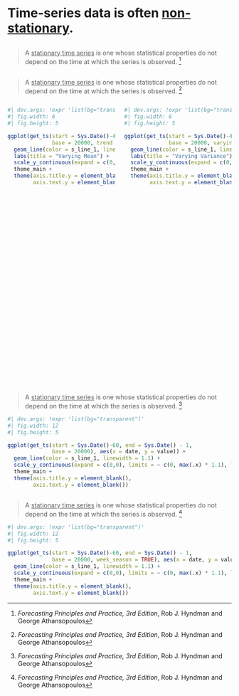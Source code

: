 
# Time-series data is often [non-stationary]{.underline}. {background-color="#0816647C"}

## {background-color="#0816647C" transition="none" auto-animate=true}

::: {data-id="quote_1" .v-center-container}
> A [stationary time series]{.underline} is one whose statistical properties do not depend on the time at which the series is observed. [^1] 
:::

[^1]: *Forecasting Principles and Practice, 3rd Edition*, Rob J. Hyndman and George Athansopoulos


## {background-color="#0816647C" transition="none" auto-animate=true}

::: {data-id="quote_1"}
> A [stationary time series]{.underline} is one whose statistical properties do not depend on the time at which the series is observed. [^1] 
:::

:::: {.columns}
::: {.column width="50%"}
::: {.fragment}
```r
#| dev.args: !expr 'list(bg="transparent")'
#| fig.width: 6
#| fig.height: 5

ggplot(get_ts(start = Sys.Date()-45, end = Sys.Date() - 1,
              base = 20000, trend = 0.5), aes(x = date, y = value)) +
  geom_line(color = s_line_1, linewidth = 1.1) +
  labs(title = "Varying Mean") +
  scale_y_continuous(expand = c(0,0), limits = ~ c(0, max(.x) * 1.1), label = comma) +
  theme_main +
  theme(axis.title.y = element_blank(),
        axis.text.y = element_blank())

```

::: {.fragment .absolute top=275 left=70 style="width: 75px; height: 100px; border: 2px dashed #FFF;"}
:::

::: {.fragment .absolute top=220 left=300 style="width: 75px; height: 100px; border: 2px dashed #FFF;"}
:::

:::
:::
::: {.column width="50%"}
::: {.fragment}
```r
#| dev.args: !expr 'list(bg="transparent")'
#| fig.width: 6
#| fig.height: 5

ggplot(get_ts(start = Sys.Date()-45, end = Sys.Date() - 1,
              base = 20000, varying_variance = TRUE), aes(x = date, y = value)) +
  geom_line(color = s_line_1, linewidth = 1.1) +
  labs(title = "Varying Variance") +
  scale_y_continuous(expand = c(0,0), limits = ~ c(0, max(.x) * 1.1), label = comma) +
  theme_main +
  theme(axis.title.y = element_blank(),
        axis.text.y = element_blank())
```

::: {.fragment .absolute top=370 left=600 style="width: 75px; height: 75px; border: 2px dashed #FFF;"}
:::

::: {.fragment .absolute top=225 left=880 style="width: 75px; height: 340px; border: 2px dashed #FFF;"}
:::

:::
:::
::::

## {background-color="#0816647C" transition="none"}

> A [stationary time series]{.underline} is one whose statistical properties do not depend on the time at which the series is observed. [^1]

[^1]: *Forecasting Principles and Practice, 3rd Edition*, Rob J. Hyndman and George Athansopoulos

```r
#| dev.args: !expr 'list(bg="transparent")'
#| fig.width: 12
#| fig.height: 5

ggplot(get_ts(start = Sys.Date()-60, end = Sys.Date() - 1,
              base = 20000), aes(x = date, y = value)) +
  geom_line(color = s_line_1, linewidth = 1.1) +
  scale_y_continuous(expand = c(0,0), limits = ~ c(0, max(.x) * 1.1), label = comma) +
  theme_main +
  theme(axis.title.y = element_blank(),
        axis.text.y = element_blank())
```

## {background-color="#0816647C" transition="fade"}

> A [stationary time series]{.underline} is one whose statistical properties do not depend on the time at which the series is observed. [^1]

[^1]: *Forecasting Principles and Practice, 3rd Edition*, Rob J. Hyndman and George Athansopoulos

```r
#| dev.args: !expr 'list(bg="transparent")'
#| fig.width: 12
#| fig.height: 5

ggplot(get_ts(start = Sys.Date()-60, end = Sys.Date() - 1,
              base = 20000, week_season = TRUE), aes(x = date, y = value)) +
  geom_line(color = s_line_1, linewidth = 1.1) +
  scale_y_continuous(expand = c(0,0), limits = ~ c(0, max(.x) * 1.1), label = comma) +
  theme_main +
  theme(axis.title.y = element_blank(),
        axis.text.y = element_blank())
```
